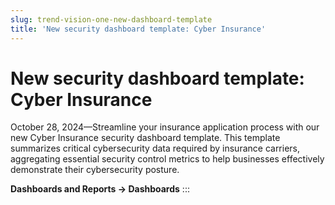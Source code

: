 ```yaml
---
slug: trend-vision-one-new-dashboard-template
title: 'New security dashboard template: Cyber Insurance'
---
```

# New security dashboard template: Cyber Insurance

October 28, 2024—Streamline your insurance application process with our new Cyber Insurance security dashboard template. This template summarizes critical cybersecurity data required by insurance carriers, aggregating essential security control metrics to help businesses effectively demonstrate their cybersecurity posture.

**Dashboards and Reports → Dashboards**
:::
